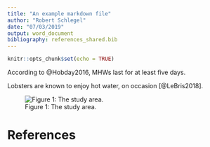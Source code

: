 ```yaml
---
title: "An example markdown file"
author: "Robert Schlegel"
date: "07/03/2019"
output: word_document
bibliography: references_shared.bib
---
```


```r
knitr::opts_chunk$set(echo = TRUE)
```

According to @Hobday2016, MHWs last for at least five days.

Lobsters are known to enjoy hot water, on occasion [@LeBris2018].

![Figure 1: The study area.](../data/GridCells_CPUE_Map_GridID.png)

# References